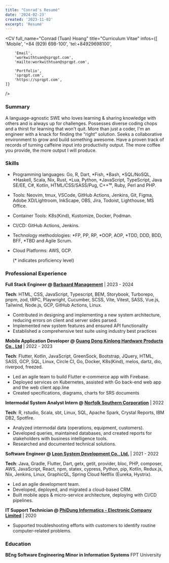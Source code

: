 ```yaml
---
title: "Conrad's Resumé"
date: '2024-02-23'
created: '2023-11-02'
excerpt: 'Resumé'
---
```



<CV
	full_name="Conrad (Tuan) Hoang"
	title="Curriculum Vitae"
	infos={[
		'Mobile',
		'+84 (929) 698-100',
		'tel:+84929698100',

    	'Email',
    	'workwithtuan@sprqpt.com',
    	'mailto:workwithtuan@sprqpt.com',

    	'Portfolio',
    	'sprqpt.com',
    	'https://sprqpt.com',
    ]}

/>

### Summary

A language-agnostic SWE who loves learning & sharing knowledge with
others and is always up for challenges. Possesses diverse coding chops
and a thirst for learning that won't quit. More than just a coder, I'm an
engineer with a knack for finding the “right” solution. Seeks a collaborative
environment to grow and build something awesome. Have a proven track of records
of turning caffeine input into productivity output. The more coffee you provide,
the more output I will produce.

### Skills

- Programming languages: Go, R, Dart, \*Fish, \*Bash, \*SQL/NoSQL, \*Haskell,
  Scala, Nix, Rust, \*Lua, Python, \*JavaScript, TypeScript, Java SE/EE,
  C#, Kotlin, HTML/CSS/SASS/Pug, C++¹⁰, Ruby, Perl and PHP.

- Tools: Neovim, tmux, VSCode, GitHub Actions, Jenkins, Git, Figma,
  Adobe XD/Lightroom, InkScape, OBS, Jira, Todoist, Lighthouse, MS Office.

- Container Tools: K8s(Kind), Kustomize, Docker, Podman.

- CI/CD: GitHub Actions, Jenkins.

- Technology methodologies: \*FP, PP, RP, \*OOP, AOP, \*TDD, DDD, BDD,
  BFF, \*TBD and Agile Scrum.

- Cloud Platforms: AWS, GCP.

    (\* indicates proficiency level)

### Professional Experience

**Full Stack Engineer @ [Barbaard Management](https://barbaard.com)** |
2023 - 2024

**Tech**: HTML, CSS, JavaScript, Typescript, BEM, Storybook, Turborepo,
pnpm, zod, tRPC, Playwright, Cucumber, SCSS, Vite, Vitest, SASS, Vue.js,
Tailwind, Node.js, GCP, GitHub Actions, Linux.

- Contributed in designing and implementing a new system architecture,
  reducing errors on client and server sides
  parsed.
- Implemented new system features and ensured API functionality
- Established a comprehensive test suite using industry best practices

**Mobile Application Developer @ [Guang Dong Kinlong Hardware Products Co., Ltd](https://en.kinlong.com)**
| 2022 - 2023

**Tech**: Flutter, Kotlin, JavaScript, GreenSock, Bootstrap, JQuery, HTML,
SASS, GCP, SQL, Linux, Circle CI, Go, Docker, K8s(Kind), melos, dartz,
dio, riverpod, freezed.

- Led an agile team to build Flutter e-commerce app with Firebase.
- Deployed services on Kubernetes, assisted with Go back-end web app and
  the web client app.line
- Created specifications, diagrams, charts for SRS documents

**Intermodal System Analyst Intern @ [Norfolk Southern Corporation](https://www.norfolksouthern.com)** | 2022

**Tech**: R, rstudio, Scala, sbt, Linux, SQL, Apache Spark,
Crystal Reports, IBM DB2, Spotfire.

- Analyzed intermodal data (operations, equipment, customers).
- Developed queries, maintained databases, and created reports for
  stakeholders with business intelligence tools.
- Researched and documented technical solutions.

**Software Engineer @ [Leon System Development Co., Ltd.](https://leon-system.com)** | 2021 -
2022

**Tech**: Java, Gradle, Flutter, Dart, getx, getit, provider, bloc, PHP,
composer, AWS, JavaScript, React, npm, statex, cypress, Python, pip, Kotlin, Redux.js,
Nix, Jenkins, Linux, GraphicQL, Spring Cloud Netflix (Eureka, Hystrix).

- Led an agile development team.
- Developed, deployed, and migrated a cloud-based CRM.
- Built mobile apps & micro-service architecture, deploying with CI/CD
  pipelines.

**IT Support Technician @ [PhiDung Informatics - Electronic Company Limited](http://www.pdc.vn)**
| 2020

- Supported troubleshooting efforts with customers to identify routine
  computer-related problems.

### Education

**BEng Software Engineering Minor in Information Systems** FPT University
